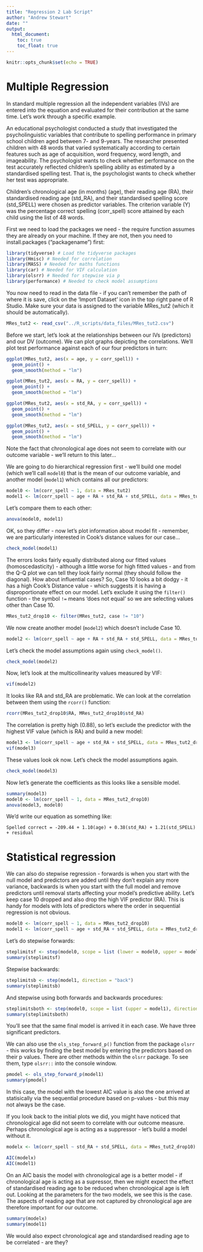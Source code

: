 ```yaml
---
title: "Regression 2 Lab Script"
author: "Andrew Stewart"
date: ""
output: 
  html_document:
    toc: true
    toc_float: true
---
```


```r
knitr::opts_chunk$set(echo = TRUE)
```

# Multiple Regression 

In standard multiple regression all the independent variables (IVs) are entered into the equation and evaluated for their contribution at the same time. Let’s work through a specific example.

An educational psychologist conducted a study that investigated the psycholinguistic variables that contribute to spelling performance in primary school children aged between 7- and 9-years. The researcher presented children with 48 words that varied systematically according to certain features such as age of acquisition, word frequency, word length, and imageability. The psychologist wants to check whether performance on the test accurately reflected children’s spelling ability as estimated by a standardised spelling test. That is, the psychologist wants to check whether her test was appropriate.

Children’s chronological age (in months) (age), their reading age (RA), their standardised reading age (std_RA), and their standardised spelling score (std_SPELL) were chosen as predictor variables. The criterion variable (Y) was the percentage correct spelling (corr_spell) score attained by each child using the list of 48 words. 

First we need to load the packages we need - the require function assumes they are already on your machine.  If they are not, then you need to install.packages ("packagename") first:

```r
library(tidyverse) # Load the tidyverse packages
library(Hmisc) # Needed for correlation
library(MASS) # Needed for maths functions
library(car) # Needed for VIF calculation
library(olsrr) # Needed for stepwise via p 
library(performance) # Needed to check model assumptions
```

You now need to read in the data file - if you can't remember the path of where it is save, click on the 'Import Dataset' icon in the top right pane of R Studio.  Make sure your data is assigned to the variable MRes_tut2 (which it should be automatically).

```r
MRes_tut2 <- read_csv("../R_scripts/data_files/MRes_tut2.csv")
```

Before we start, let's look at the relationships between our IVs (predictors) and our DV (outcome).  We can plot graphs depicting the correlations.  We'll plot test performance against each of our four predictors in turn:

```r
ggplot(MRes_tut2, aes(x = age, y = corr_spell)) + 
  geom_point() + 
  geom_smooth(method = "lm")

ggplot(MRes_tut2, aes(x = RA, y = corr_spell)) + 
  geom_point() + 
  geom_smooth(method = "lm")

ggplot(MRes_tut2, aes(x = std_RA, y = corr_spell)) + 
  geom_point() + 
  geom_smooth(method = "lm")

ggplot(MRes_tut2, aes(x = std_SPELL, y = corr_spell)) + 
  geom_point() + 
  geom_smooth(method = "lm")
```

Note the fact that chronological age does not seem to correlate with our outcome variable - we'll return to this later...

We are going to do hierarchical regression first - we'll build one model (which we'll call `model0`) that is the mean of our outcome variable, and another model (`model1`) which contains all our predictors:

```r
model0 <- lm(corr_spell ~ 1, data = MRes_tut2)
model1 <- lm(corr_spell ~ age + RA + std_RA + std_SPELL, data = MRes_tut2)
```

Let's compare them to each other:

```r
anova(model0, model1)
```

OK, so they differ - now let's plot information about model fit - remember, we are particularly interested in Cook's distance values for our case...

```r
check_model(model1)
```

The errors looks fairly equally distributed along our fitted values (homoscedasticity) - although a little worse for high fitted values - and from the Q-Q plot we can tell they look fairly normal (they should follow the diagonal).  How about influential cases?  So, Case 10 looks a bit dodgy - it has a high Cook's Distance value - which suggests it is having a disproportionate effect on our model.  Let's exclude it using the `filter()` function - the symbol `!=` means 'does not equal' so we are selecting values other than Case 10.  

```r
MRes_tut2_drop10 <- filter(MRes_tut2, case != "10")
```

We now create another model (`model2`) which doesn't include Case 10.

```r
model2 <- lm(corr_spell ~ age + RA + std_RA + std_SPELL, data = MRes_tut2_drop10)
```

Let's check the model assumptions again using `check_model()`.

```r
check_model(model2)
```

Now, let's look at the multicollinearity values measured by VIF:

```r
vif(model2)
```

It looks like RA and std_RA are problematic.  We can look at the correlation between them using the `rcorr()` function:

```r
rcorr(MRes_tut2_drop10$RA, MRes_tut2_drop10$std_RA)
```

The correlation is pretty high (0.88), so let's exclude the predictor with the highest VIF value (which is RA) and build a new model:

```r
model3 <- lm(corr_spell ~ age + std_RA + std_SPELL, data = MRes_tut2_drop10)
vif(model3)
```

These values look ok now. Let's check the model assumptions again.

```r
check_model(model3)
```

Now let's generate the coefficients as this looks like a sensible model.

```r
summary(model3)
model0 <- lm(corr_spell ~ 1, data = MRes_tut2_drop10)
anova(model3, model0)
```

We'd write our equation as something like:

`Spelled correct = -209.44 + 1.10(age) + 0.38(std_RA) + 1.21(std_SPELL) + residual`

# Statistical regression

We can also do stepwise regression - forwards is when you start with the null model and predictors are added until they don't explain any more variance, backwards is when you start with the full model and remove predictors until removal starts affecting your model's predictive ability. Let's keep case 10 dropped and also drop the high VIF predictor (RA). This is handy for models with lots of predictors where the order in sequential regression is not obvious. 

```r
model0 <- lm(corr_spell ~ 1, data = MRes_tut2_drop10)
model1 <- lm(corr_spell ~ age + std_RA + std_SPELL, data = MRes_tut2_drop10)
```

Let's do stepwise forwards:

```r
steplimitsf <- step(model0, scope = list (lower = model0, upper = model1), direction = "forward")
summary(steplimitsf)
```

Stepwise backwards:

```r
steplimitsb <- step(model1, direction = "back")
summary(steplimitsb)
```

And stepwise using both forwards and backwards procedures:

```r
steplimitsboth <- step(model0, scope = list (upper = model1), direction = "both")
summary(steplimitsboth)
```

You'll see that the same final model is arrived it in each case. We have three significant predictors.

We can also use the `ols_step_forward_p()` function from the package `olsrr` - this works by finding the best model by entering the predictors based on their p values.  There are other methods within the `olsrr` package.  To see them, type `olsrr::` into the console window.

```r
pmodel <- ols_step_forward_p(model1)
summary(pmodel)
```

In this case, the model with the lowest AIC value is also the one arrived at statisically via the sequential procedure based on p-values - but this may not always be the case.

If you look back to the initial plots we did, you might have noticed that chronological age did not seem to correlate with our outcome measure.  Perhaps chronological age is acting as a suppressor - let's build a model without it.

```r
modelx <- lm(corr_spell ~ std_RA + std_SPELL, data = MRes_tut2_drop10)

AIC(modelx)
AIC(model1)
```

On an AIC basis the model with chronological age is a better model - if chronological age is acting as a supressor, then we might expect the effect of standardised reading age to be reduced when chronological age is left out.  Looking at the parameters for the two models, we see this is the case. The aspects of reading age that are not captured by chronological age are therefore important for our outcome.

```r
summary(modelx)
summary(model1)
```

We would also expect chronological age and standardised reading age to be correlated - are they?

